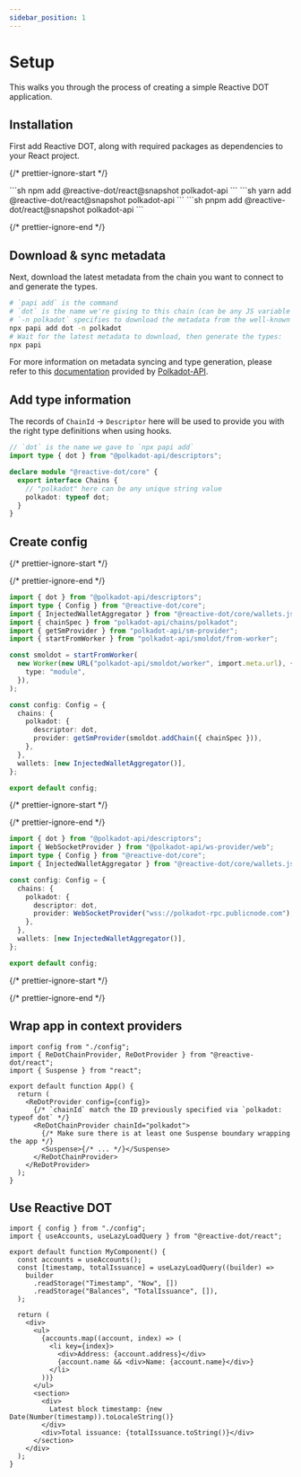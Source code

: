 ```yaml
---
sidebar_position: 1
---
```



# Setup

This walks you through the process of creating a simple Reactive DOT application.

## Installation

First add Reactive DOT, along with required packages as dependencies to your React project.

{/* prettier-ignore-start */}

<Tabs>
  <TabItem value="npm" label="npm" default>
    ```sh
    npm add @reactive-dot/react@snapshot polkadot-api
    ```
  </TabItem>
  <TabItem value="yarn" label="yarn">
    ```sh
    yarn add @reactive-dot/react@snapshot polkadot-api
    ```
  </TabItem>
    <TabItem value="pnpm" label="pnpm">
    ```sh
    pnpm add @reactive-dot/react@snapshot polkadot-api
    ```
  </TabItem>
</Tabs>

{/* prettier-ignore-end */}

## Download & sync metadata

Next, download the latest metadata from the chain you want to connect to and generate the types.

```sh
# `papi add` is the command
# `dot` is the name we're giving to this chain (can be any JS variable name)
# `-n polkadot` specifies to download the metadata from the well-known chain polkadot
npx papi add dot -n polkadot
# Wait for the latest metadata to download, then generate the types:
npx papi
```

For more information on metadata syncing and type generation, please refer to this [documentation](https://polkadot-api.github.io/polkadot-api-docs/codegen) provided by [Polkadot-API](https://polkadot-api.github.io/polkadot-api-docs).

## Add type information

The records of `ChainId` -> `Descriptor` here will be used to provide you with the right type definitions when using hooks.

```ts title="redot.d.ts"
// `dot` is the name we gave to `npx papi add`
import type { dot } from "@polkadot-api/descriptors";

declare module "@reactive-dot/core" {
  export interface Chains {
    // "polkadot" here can be any unique string value
    polkadot: typeof dot;
  }
}
```

## Create config

{/* prettier-ignore-start */}

<Tabs>
  <TabItem value="light-client" label="Light client" default>

{/* prettier-ignore-end */}

```ts title="config.ts"
import { dot } from "@polkadot-api/descriptors";
import type { Config } from "@reactive-dot/core";
import { InjectedWalletAggregator } from "@reactive-dot/core/wallets.js";
import { chainSpec } from "polkadot-api/chains/polkadot";
import { getSmProvider } from "polkadot-api/sm-provider";
import { startFromWorker } from "polkadot-api/smoldot/from-worker";

const smoldot = startFromWorker(
  new Worker(new URL("polkadot-api/smoldot/worker", import.meta.url), {
    type: "module",
  }),
);

const config: Config = {
  chains: {
    polkadot: {
      descriptor: dot,
      provider: getSmProvider(smoldot.addChain({ chainSpec })),
    },
  },
  wallets: [new InjectedWalletAggregator()],
};

export default config;
```

{/* prettier-ignore-start */}

  </TabItem>
  <TabItem value="ws" label="WebSocket">

{/* prettier-ignore-end */}

```ts title="config.ts"
import { dot } from "@polkadot-api/descriptors";
import { WebSocketProvider } from "@polkadot-api/ws-provider/web";
import type { Config } from "@reactive-dot/core";
import { InjectedWalletAggregator } from "@reactive-dot/core/wallets.js";

const config: Config = {
  chains: {
    polkadot: {
      descriptor: dot,
      provider: WebSocketProvider("wss://polkadot-rpc.publicnode.com"),
    },
  },
  wallets: [new InjectedWalletAggregator()],
};

export default config;
```

{/* prettier-ignore-start */}

  </TabItem>
</Tabs>

{/* prettier-ignore-end */}

## Wrap app in context providers

```tsx title="App.tsx"
import config from "./config";
import { ReDotChainProvider, ReDotProvider } from "@reactive-dot/react";
import { Suspense } from "react";

export default function App() {
  return (
    <ReDotProvider config={config}>
      {/* `chainId` match the ID previously specified via `polkadot: typeof dot` */}
      <ReDotChainProvider chainId="polkadot">
        {/* Make sure there is at least one Suspense boundary wrapping the app */}
        <Suspense>{/* ... */}</Suspense>
      </ReDotChainProvider>
    </ReDotProvider>
  );
}
```

## Use Reactive DOT

```tsx title="MyComponent.tsx"
import { config } from "./config";
import { useAccounts, useLazyLoadQuery } from "@reactive-dot/react";

export default function MyComponent() {
  const accounts = useAccounts();
  const [timestamp, totalIssuance] = useLazyLoadQuery((builder) =>
    builder
      .readStorage("Timestamp", "Now", [])
      .readStorage("Balances", "TotalIssuance", []),
  );

  return (
    <div>
      <ul>
        {accounts.map((account, index) => (
          <li key={index}>
            <div>Address: {account.address}</div>
            {account.name && <div>Name: {account.name}</div>}
          </li>
        ))}
      </ul>
      <section>
        <div>
          Latest block timestamp: {new Date(Number(timestamp)).toLocaleString()}
        </div>
        <div>Total issuance: {totalIssuance.toString()}</div>
      </section>
    </div>
  );
}
```
